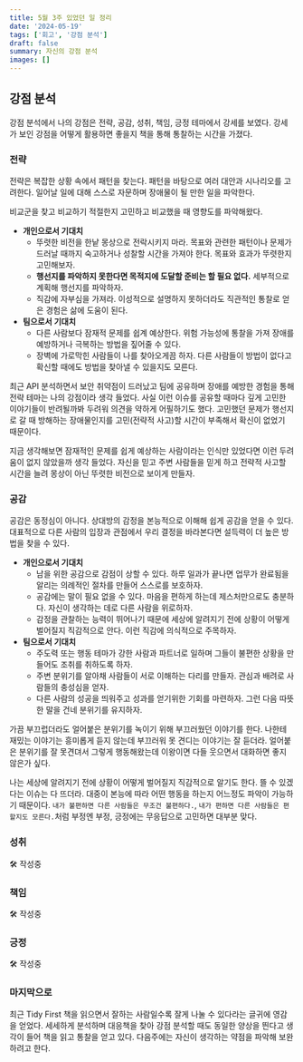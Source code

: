 ```yaml
---
title: 5월 3주 있었던 일 정리
date: '2024-05-19'
tags: ['회고', '강점 분석']
draft: false
summary: 자신의 강점 분석
images: []
---
```


## 강점 분석

강점 분석에서 나의 강점은 전략, 공감, 성취, 책임, 긍정 테마에서 강세를 보였다. 강세가 보인 강점을 어떻게 활용하면 좋을지 책을 통해 통찰하는 시간을 가졌다.

### 전략

전략은 복잡한 상황 속에서 패턴을 찾는다. 패턴을 바탕으로 여러 대안과 시나리오를 고려한다.
일어날 일에 대해 스스로 자문하며 장애물이 될 만한 일을 파악한다.

비교군을 찾고 비교하기 적절한지 고민하고 비교했을 때 영향도를 파악해왔다.

- **개인으로서 기대치**
    - 뚜렷한 비전을 한낱 몽상으로 전락시키지 마라. 목표와 관련한 패턴이나 문제가 드러날 때까지 숙고하거나 성찰할 시간을 가져야 한다. 목표와 효과가 뚜렷한지 고민해보자.
    - **행선지를 파악하지 못한다면 목적지에 도달할 준비는 할 필요 없다.** 세부적으로 계획해 행선지를 파악하자.
    - 직감에 자부심을 가져라. 이성적으로 설명하지 못하더라도 직관적인 통찰로 얻은 경험은 삶에 도움이 된다.
- **팀으로서 기대치**
    - 다른 사람보다 잠재적 문제를 쉽계 예상한다. 위험 가능성에 통찰을 가져 장애를 예방하거나 극복하는 방법을 짚어줄 수 있다.
    - 장벽에 가로막힌 사람들이 나를 찾아오게끔 하자. 다른 사람들이 방법이 없다고 확신할 때에도 방법을 찾아낼 수 있을지도 모른다.

최근 API 분석하면서 보안 취약점이 드러났고 팀에 공유하며 장애를 예방한 경험을 통해 전략 테마는 나의 강점이라 생각 들었다.
사실 이런 이슈를 공유할 때마다 깊게 고민한 이야기들이 반려될까봐 두려워 의견을 약하게 어필하기도 했다.
고민했던 문제가 행선지로 갈 때 방해하는 장애물인지를 고민(전략적 사고)할 시간이 부족해서 확신이 없었기 때문이다.

지금 생각해보면 잠재적인 문제를 쉽게 예상하는 사람이라는 인식만 있었다면 이런 두려움이 없지 않았을까 생각 들었다.
자신을 믿고 주변 사람들을 믿게 하고 전략적 사고할 시간을 늘려 몽상이 아닌 뚜렷한 비전으로 보이게 만들자.

### 공감

공감은 동정심이 아니다. 상대방의 감정을 본능적으로 이해해 쉽게 공감을 얻을 수 있다.
대표적으로 다른 사람의 입장과 관점에서 우리 결정을 바라본다면 설득력이 더 높은 방법을 찾을 수 있다.

- **개인으로서 기대치**
    - 남을 위한 공감으로 감점이 상할 수 있다. 하루 일과가 끝나면 업무가 완료됨을 알리는 의례적인 절차를 만들어 스스로를 보호하자.
    - 공감에는 말이 필요 없을 수 있다. 마음을 편하게 하는데 제스처만으로도 충분하다. 자신이 생각하는 데로 다른 사람을 위로하자.
    - 감정을 관찰하는 능력이 뛰어나기 때문에 세상에 알려지기 전에 상황이 어떻게 벌어질지 직감적으로 안다. 이런 직감에 의식적으로 주목하자.
- **팀으로서 기대치**
    - 주도력 또는 행동 테마가 강한 사람과 파트너로 일하며 그들이 불편한 상황을 만들어도 조취를 취하도록 하자.
    - 주변 분위기를 알아채 사람들이 서로 이해하는 다리를 만들자. 관심과 배려로 사람들의 충성심을 얻자.
    - 다른 사람의 성공을 띄워주고 성과를 얻기위한 기회를 마련하자. 그런 다음 따뜻한 말을 건네 분위기를 유지하자.

가끔 부끄럽더라도 얼어붙은 분위기를 녹이기 위해 부끄러웠던 이야기를 한다.
나한테 재밌는 이야기는 흥미롭게 듣지 않는데 부끄러워 못 견디는 이야기는 잘 듣더라.
얼어붙은 분위기를 잘 못견뎌서 그렇게 행동해왔는데 이왕이면 다들 웃으면서 대화하면 좋지 않은가 싶다.

나는 세상에 알려지기 전에 상황이 어떻게 벌어질지 직감적으로 알기도 한다.
뜰 수 있겠다는 이슈는 다 뜨더라.
대중이 본능에 따라 어떤 행동을 하는지 어느정도 파악이 가능하기 때문이다.
`내가 불편하면 다른 사람들은 무조건 불편하다.`, `내가 편하면 다른 사람들은 편할지도 모른다.`처럼 부정엔 부정, 긍정에는 무응답으로 고민하면 대부분 맞다.

### 성취

🛠️ 작성중

### 책임

🛠️ 작성중

### 긍정

🛠️ 작성중

### 마지막으로

최근 Tidy First 책을 읽으면서 잘하는 사람일수록 잘게 나눌 수 있다라는 글귀에 영감을 얻었다.
세세하게 분석하며 대응책을 찾아 강점 분석할 때도 동일한 양상을 띈다고 생각이 들어 책을 읽고 통찰을 얻고 있다.
다음주에는 자신이 생각하는 약점을 파악해 보완하려고 한다.
